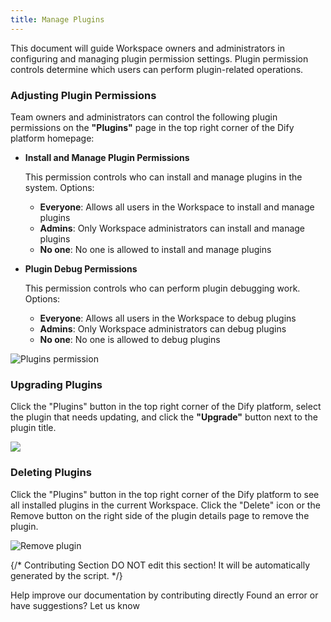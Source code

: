 ```yaml
---
title: Manage Plugins
---
```



This document will guide Workspace owners and administrators in configuring and managing plugin permission settings. Plugin permission controls determine which users can perform plugin-related operations.

### **Adjusting Plugin Permissions**

Team owners and administrators can control the following plugin permissions on the **"Plugins"** page in the top right corner of the Dify platform homepage:

*   **Install and Manage Plugin Permissions**

    This permission controls who can install and manage plugins in the system. Options:

    * **Everyone**: Allows all users in the Workspace to install and manage plugins
    * **Admins**: Only Workspace administrators can install and manage plugins
    * **No one**: No one is allowed to install and manage plugins
*   **Plugin Debug Permissions**

    This permission controls who can perform plugin debugging work. Options:

    * **Everyone**: Allows all users in the Workspace to debug plugins
    * **Admins**: Only Workspace administrators can debug plugins
    * **No one**: No one is allowed to debug plugins

![Plugins permission](https://assets-docs.dify.ai/2024/12/a2bca75a7757b7cafae2cb4ba0ad9fff.png)

### **Upgrading Plugins**

Click the "Plugins" button in the top right corner of the Dify platform, select the plugin that needs updating, and click the **"Upgrade"** button next to the plugin title.

![](https://assets-docs.dify.ai/2024/12/83bd5ec12ec914c73d0ea2a5992cd6df.png)

### **Deleting Plugins**

Click the "Plugins" button in the top right corner of the Dify platform to see all installed plugins in the current Workspace. Click the "Delete" icon or the Remove button on the right side of the plugin details page to remove the plugin.

![Remove plugin](https://assets-docs.dify.ai/2024/12/6cb1c000d20720c16ae3c0a70df26fd3.png)

{/*
Contributing Section
DO NOT edit this section!
It will be automatically generated by the script.
*/}

<CardGroup cols="2">
    <Card
        title="Edit this page"
        icon="pen-to-square"
        href="https://github.com/langgenius/dify-docs-mintlify/edit/main/en/plugins/manage-plugins.mdx"
    >
        Help improve our documentation by contributing directly
    </Card>
    <Card
        title="Report an issue"
        icon="github"
        href="https://github.com/langgenius/dify-docs-mintlify/issues/new?title=Documentation%20Issue%3A%20e-plug&body=%23%23%20Issue%20Description%0A%3C%21--%20Please%20briefly%20describe%20the%20issue%20you%20found%20--%3E%0A%0A%23%23%20Page%20Link%0Ahttps%3A%2F%2Fgithub.com%2Flanggenius%2Fdify-docs-mintlify%2Fblob%2Fmain%2Fen/plugins%2Fmanage-plugins.mdx%0A%0A%23%23%20Suggested%20Changes%0A%3C%21--%20If%20you%20have%20specific%20suggestions%20for%20changes%2C%20please%20describe%20them%20here%20--%3E%0A%0A%3C%21--%20Thank%20you%20for%20helping%20improve%20our%20documentation%21%20--%3E"
    >
        Found an error or have suggestions? Let us know
    </Card>
</CardGroup>

